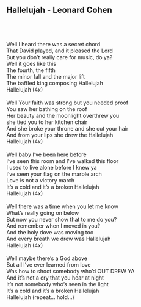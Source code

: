 ## Hallelujah - Leonard Cohen\
\
\
\
Well I heard there was a secret chord \
That David played, and it pleased the Lord \
But you don't really care for music, do ya? \
Well it goes like this \
The fourth, the fifth \
The minor fall and the major lift \
The baffled king composing Hallelujah \
Hallelujah (4x)\
\
Well Your faith was strong but you needed proof \
You saw her bathing on the roof \
Her beauty and the moonlight overthrew you \
she tied you to her kitchen chair \
And she broke your throne and she cut your hair \
And from your lips she drew the Hallelujah \
Hallelujah (4x)\
\
Well baby I've been here before\
I've seen this room and I've walked this floor\
I used to live alone before I knew ya \
I've seen your flag on the marble arch\
Love is not a victory march \
It's a cold and it's a broken Hallelujah \
Hallelujah (4x)\
\
Well there was a time when you let me know\
What's really going on below\
But now you never show that to me do you?\
And remember when I moved in you?\
And the holy dove was moving too\
And every breath we drew was Hallelujah\
Hallelujah (4x)\
\
Well maybe there's a God above\
But all I've ever learned from love\
Was how to shoot somebody who'd OUT DREW YA\
And it's not a cry that you hear at night\
It's not somebody who's seen in the light\
It's a cold and it's a broken Hallelujah\
Hallelujah (repeat... hold...)\
\
